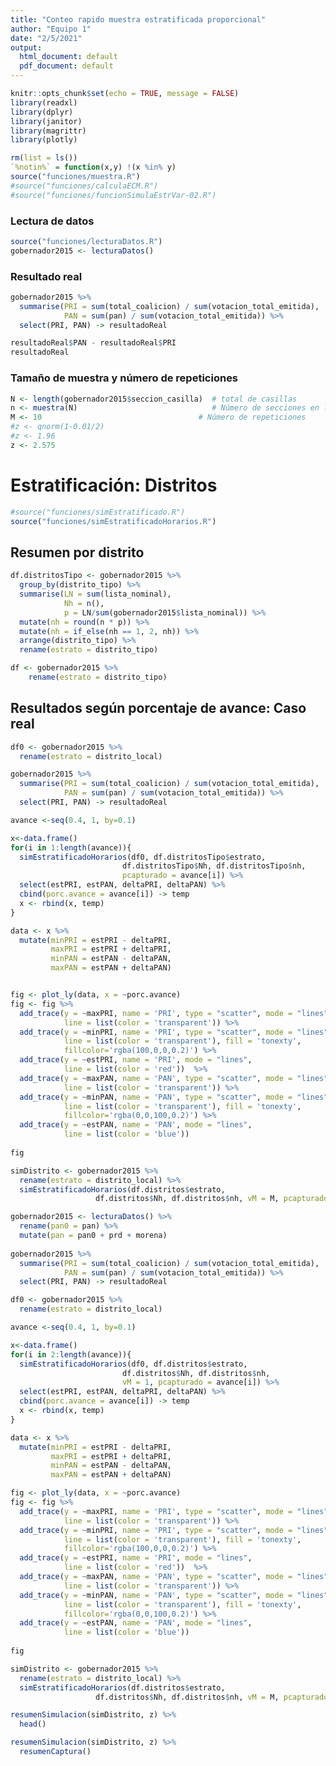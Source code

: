 ```yaml
---
title: "Conteo rapido muestra estratificada proporcional"
author: "Equipo 1"
date: "2/5/2021"
output:
  html_document: default
  pdf_document: default
---
```


```r
knitr::opts_chunk$set(echo = TRUE, message = FALSE)
library(readxl)
library(dplyr)
library(janitor)
library(magrittr)
library(plotly)
```

```r
rm(list = ls())
`%notin%` = function(x,y) !(x %in% y)
source("funciones/muestra.R")
#source("funciones/calculaECM.R")
#source("funciones/funcionSimulaEstrVar-02.R")
```

### Lectura de datos

```r
source("funciones/lecturaDatos.R")
gobernador2015 <- lecturaDatos() 
```

### Resultado real

```r
gobernador2015 %>%
  summarise(PRI = sum(total_coalicion) / sum(votacion_total_emitida),
            PAN = sum(pan) / sum(votacion_total_emitida)) %>%
  select(PRI, PAN) -> resultadoReal

resultadoReal$PAN - resultadoReal$PRI
resultadoReal
```

### Tamaño de muestra y número de repeticiones

```r
N <- length(gobernador2015$seccion_casilla)  # total de casillas
n <- muestra(N)                              # Número de secciones en la muestra
M <- 10                                   # Número de repeticiones
#z <- qnorm(1-0.01/2)
#z <- 1.96
z <- 2.575
```

# Estratificación: Distritos

```r
#source("funciones/simEstratificado.R")
source("funciones/simEstratificadoHorarios.R")
```

## Resumen por distrito

```r
df.distritosTipo <- gobernador2015 %>%
  group_by(distrito_tipo) %>%
  summarise(LN = sum(lista_nominal),
            Nh = n(),           
            p = LN/sum(gobernador2015$lista_nominal)) %>%  
  mutate(nh = round(n * p)) %>%
  mutate(nh = if_else(nh == 1, 2, nh)) %>%
  arrange(distrito_tipo) %>%
  rename(estrato = distrito_tipo)

df <- gobernador2015 %>%
    rename(estrato = distrito_tipo) 
```

## Resultados según porcentaje de avance: Caso real

```r
df0 <- gobernador2015 %>%
  rename(estrato = distrito_local) 

gobernador2015 %>%
  summarise(PRI = sum(total_coalicion) / sum(votacion_total_emitida),
            PAN = sum(pan) / sum(votacion_total_emitida)) %>%
  select(PRI, PAN) -> resultadoReal
```

```r
avance <-seq(0.4, 1, by=0.1)

x<-data.frame()
for(i in 1:length(avance)){
  simEstratificadoHorarios(df0, df.distritosTipo$estrato, 
                         df.distritosTipo$Nh, df.distritosTipo$nh, 
                         pcapturado = avance[i]) %>%
  select(estPRI, estPAN, deltaPRI, deltaPAN) %>%
  cbind(porc.avance = avance[i]) -> temp
  x <- rbind(x, temp)
}
```

```r
data <- x %>%
  mutate(minPRI = estPRI - deltaPRI,
         maxPRI = estPRI + deltaPRI,
         minPAN = estPAN - deltaPAN,
         maxPAN = estPAN + deltaPAN)


fig <- plot_ly(data, x = ~porc.avance) 
fig <- fig %>%
  add_trace(y = ~maxPRI, name = 'PRI', type = "scatter", mode = "lines",
            line = list(color = 'transparent')) %>%
  add_trace(y = ~minPRI, name = 'PRI', type = "scatter", mode = "lines",
            line = list(color = 'transparent'), fill = 'tonexty',
            fillcolor='rgba(100,0,0,0.2)') %>%
  add_trace(y = ~estPRI, name = 'PRI', mode = "lines",
            line = list(color = 'red'))  %>%
  add_trace(y = ~maxPAN, name = 'PAN', type = "scatter", mode = "lines",
            line = list(color = 'transparent')) %>%
  add_trace(y = ~minPAN, name = 'PAN', type = "scatter", mode = "lines",
            line = list(color = 'transparent'), fill = 'tonexty',
            fillcolor='rgba(0,0,100,0.2)') %>%
  add_trace(y = ~estPAN, name = 'PAN', mode = "lines",
            line = list(color = 'blue')) 
  
fig
```

```r
simDistrito <- gobernador2015 %>%
  rename(estrato = distrito_local) %>%
  simEstratificadoHorarios(df.distritos$estrato, 
                   df.distritos$Nh, df.distritos$nh, vM = M, pcapturado = 0.7)
```

```r
gobernador2015 <- lecturaDatos() %>%
  rename(pan0 = pan) %>%
  mutate(pan = pan0 + prd + morena)
  
gobernador2015 %>%
  summarise(PRI = sum(total_coalicion) / sum(votacion_total_emitida),
            PAN = sum(pan) / sum(votacion_total_emitida)) %>%
  select(PRI, PAN) -> resultadoReal

```

```r
df0 <- gobernador2015 %>%
  rename(estrato = distrito_local)

avance <-seq(0.4, 1, by=0.1)

x<-data.frame()
for(i in 2:length(avance)){
  simEstratificadoHorarios(df0, df.distritos$estrato, 
                         df.distritos$Nh, df.distritos$nh, 
                         vM = 1, pcapturado = avance[i]) %>%
  select(estPRI, estPAN, deltaPRI, deltaPAN) %>%
  cbind(porc.avance = avance[i]) -> temp
  x <- rbind(x, temp)
}
```

```r
data <- x %>%
  mutate(minPRI = estPRI - deltaPRI,
         maxPRI = estPRI + deltaPRI,
         minPAN = estPAN - deltaPAN,
         maxPAN = estPAN + deltaPAN)

fig <- plot_ly(data, x = ~porc.avance) 
fig <- fig %>%
  add_trace(y = ~maxPRI, name = 'PRI', type = "scatter", mode = "lines",
            line = list(color = 'transparent')) %>%
  add_trace(y = ~minPRI, name = 'PRI', type = "scatter", mode = "lines",
            line = list(color = 'transparent'), fill = 'tonexty',
            fillcolor='rgba(100,0,0,0.2)') %>%
  add_trace(y = ~estPRI, name = 'PRI', mode = "lines",
            line = list(color = 'red'))  %>%
  add_trace(y = ~maxPAN, name = 'PAN', type = "scatter", mode = "lines",
            line = list(color = 'transparent')) %>%
  add_trace(y = ~minPAN, name = 'PAN', type = "scatter", mode = "lines",
            line = list(color = 'transparent'), fill = 'tonexty',
            fillcolor='rgba(0,0,100,0.2)') %>%
  add_trace(y = ~estPAN, name = 'PAN', mode = "lines",
            line = list(color = 'blue')) 
  
fig
```

```r
simDistrito <- gobernador2015 %>%
  rename(estrato = distrito_local) %>%
  simEstratificadoHorarios(df.distritos$estrato, 
                   df.distritos$Nh, df.distritos$nh, vM = M, pcapturado = 0.7)
```

```r
resumenSimulacion(simDistrito, z) %>%
  head()

resumenSimulacion(simDistrito, z) %>% 
  resumenCaptura()
```



